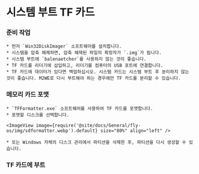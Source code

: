 
# 시스템 부트 TF 카드

### 준비 작업

    * 먼저 `Win32DiskImager` 소프트웨어를 설치합니다.
    * 시스템을 압축 해제하면, 압축 해제된 파일의 확장자가 `.img`가 됩니다.
    * 시스템 부트에 `balenaetcher`를 사용하지 않는 것이 좋습니다.
    * TF 카드를 리더기에 삽입하고, 리더기를 컴퓨터의 USB 포트에 연결합니다.
    * TF 카드에 데이터가 있다면 백업하십시오. 시스템 카드는 시스템 부트 후 분리하지 않는 것이 좋습니다. M2WE로 다시 부트해야 하는 경우에만 TF 카드를 분리할 수 있습니다.

### 메모리 카드 포맷

    * `TFFormatter.exe` 소프트웨어를 사용하여 TF 카드를 포맷합니다.
    * 포맷할 디스크를 선택합니다.

    <ImageView image={require('@site/docs/General/fly-os/img/sdformatter.webp').default} size="80%" align="left" />

    * 또는 Windows 자체의 디스크 관리에서 파티션을 삭제한 후, 파티션을 다시 생성할 수 있습니다.

### TF 카드에 부트

<WIN32 />